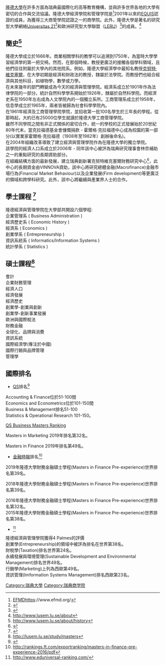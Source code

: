 [[隆德大學|隆德大學]]在許多方面為瑞典最國際化的高等教育機構，並與許多世界各地的大學有密切的合作與交流協議。隆德大學經濟學院和管理学院是<ref>[[EFMD|EFMD]]https://www.efmd.org/</ref>2001年以來的[[EQUIS|EQUIS]]認證的成員，為獲得三大商管學院認證之一的商學院。此外，隆德大學是著名的研究型大學網絡[[Universitas_21|Universitas 21]]<ref>{{Cite web |url=http://www.universitas21.com/ |title=存档副本 |accessdate=2015-07-06 |archive-date=2010-02-10 |archive-url=https://web.archive.org/web/20100210160704/http://www.universitas21.com/memberlist.html |dead-url=no }}</ref>和歐洲研究型大學聯盟（[[LERU|LERU]]）<ref>{{cite web |url=http://www.leru.org/index.php/public/home/ |title=存档副本 |accessdate=2010-06-04 |deadurl=yes |archiveurl=https://web.archive.org/web/20100604022851/http://www.leru.org/index.php/public/home/ |archivedate=2010-06-04 }}</ref>的成員。<ref>http://www.lusem.lu.se/about</ref>

== 簡史<ref>http://www.lusem.lu.se/about/history</ref> ==
隆德大學成立於1666年。商業相關學科的教學可以追溯到1750年，為當時大學學習經濟學的第一把交椅。然而，在那個時候，教授更廣泛的接觸各個學科領域，且他們往往附屬於大學內的其他院系。例如，隆德大學經濟學中最知名教授[[克努特·維克塞爾|克努特·維克塞爾]]，在大學初期是經濟和財政法的教授，隸屬於法學院。而教授們也結合經濟與其他科目，如植物學，數學或力學。<br />
在未來幾年的部門轉變成為今天的經濟與管理學院。經濟系成立於1901年作為法律學院的一部分。統計自然科學學系開始於1926年，隸屬於自然科學院。而經濟史系在1950年左右成為人文學院內的一個獨立系所。工商管理系成立於1958年，信息學成立於1965年，兩者皆被歸為社會科學學院內。<br />
在1961年經濟及工商管理學院學院，並招收第一批100名學生於三年長的學程。從那時起，大約已有25000位學生就讀於隆德大學工商管理學院。<br />
雖然不同學院之間有非正式關係的密切合作，統一的學校的正式發展始於20世紀80年代末，當克拉福德基金會慷慨捐款 - 霍爾格·克拉福德中心成為校園的第一部分(以實業家霍爾格·克拉福德（1908年至19​​82年）創辦後命名)。<br />
在2004年組織改革導致了建立經濟與管理學院作為在隆德大學的獨立學院。<br />
該學院的經濟人口系成立於2006年 - 同年該中心被評為瑞典研究理事會林奈補助之一的重點研究的長期資助部分。<br />
在組織結構方面的最新發展，建立瑞典創新署克努特維克塞爾財務研究中心<ref>{{Cite web |url=http://www.lusem.lu.se/kwc |title=存档副本 |access-date=2015-07-06 |archive-url=https://web.archive.org/web/20150706150626/http://www.lusem.lu.se/kwc |archive-date=2015-07-06 |dead-url=yes }}</ref>，此中心的長期資金由VINNOVA資助，該中心將研究總體金融(Macrofinance)金融市場行為(Financial Market Behaviour)以及企業發展(Firm development)等更廣泛的領域和跨學科研究。此外，該中心將繼續與產業界人士的合作。

== 學士課程 <ref>{{cite web |url=http://lusem.lu.se/study/bachelors |title=存档副本 |accessdate=2015-06-28 |deadurl=yes |archiveurl=https://web.archive.org/web/20150630112836/http://lusem.lu.se/study/bachelors |archivedate=2015-06-30 }}</ref> ==
隆德經濟與管理學院在大學部共開設六個學程:<br>
企業管理系 ( Business Administration )<br>
經濟歷史系 ( Economic History )<br>
經濟系 ( Economics )<br>
創業學系 ( Entrepreneurship )<br>
資訊系統系 ( Informatics/Information Systems )<br>
統計學系 ( Statistics )<br>

== 碩士課程<ref>http://lusem.lu.se/study/masters</ref> ==
會計<br>
企業財務管理<br>
經濟人口<br>
經濟發展<br>
經濟歷史<br>
創業學-創業與創新<br>
創業學-創新事業發展<br>
歐洲與國際稅法<br>
財務金融<br>
全球化、品牌與消費<br>
資訊系統<br>
國際經濟學(專注於中國)<br>
國際行銷與品牌管理<br>
管理學<br>

== 國際排名 ==
*[[QS|QS]]排名<ref>{{Cite web |url=http://www.topuniversities.com/subject-rankings/2015 |title=存档副本 |access-date=2015-06-26 |archive-url=https://web.archive.org/web/20160503094209/http://www.topuniversities.com/subject-rankings/2015 |archive-date=2016-05-03 |dead-url=yes }}</ref>
Accounting & Finance位於51-100間 <br>
Economics and Econometrics位於101-150間<br>
Business & Management排名51-100<br>
Statistics & Operational Research 101-150。


[https://www.topuniversities.com/universities/lund-university/lund-university-school-economics-management/postgrad QS Business Masters Ranking]

Masters in Marketing 2019年排名第32名。

Masters in Finance 2019年排名第49名。



*[[金融時報|金融時報]]排名<ref>http://rankings.ft.com/exportranking/masters-in-finance-pre-experience-2016/pdf</ref>

2019年隆德大學財務金融碩士學程(Masters in Finance Pre-experience)世界排名第39名。

2018年隆德大學財務金融碩士學程(Masters in Finance Pre-experience)世界排名第39名。

2016年隆德大學財務金融碩士學程(Masters in Finance Pre-experience)世界排名第32名。<br>
2015年隆德大學財務金融碩士學程(Masters in Finance Pre-experience)世界排名第38名。<br>

*{{link-en|Eduniversal|Eduniversal}}<ref>http://www.eduniversal-ranking.com/</ref>
隆德經濟與管理學院獲得4 Palmes的評價<br>
創業學(Entrepreneurship)的領域中被評為排名在世界第38名。<br>財稅學(Taxation)排名世界第24名。<br>永續發展與環境管理(Sustainable Development and Environmental Management)排名世界49名。<br>行銷學(Marketing)上列為西歐第49名。<br>資訊管理(Imformation Systems Management)排名西歐第23名。



[[Category:瑞典大學|Category:瑞典大學]]
[[Category:瑞典商学院|Category:瑞典商学院]]